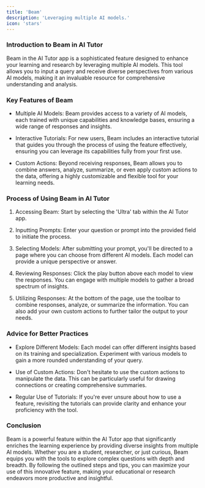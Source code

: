 ```yaml
---
title: 'Beam'
description: 'Leveraging multiple AI models.'
icon: 'stars'
---
```


### Introduction to Beam in AI Tutor

Beam in the AI Tutor app is a sophisticated feature designed to enhance your learning and research by leveraging multiple AI models. This tool allows you to input a query and receive diverse perspectives from various AI models, making it an invaluable resource for comprehensive understanding and analysis.

### Key Features of Beam

-   Multiple AI Models: Beam provides access to a variety of AI models, each trained with unique capabilities and knowledge bases, ensuring a wide range of responses and insights.

-   Interactive Tutorials: For new users, Beam includes an interactive tutorial that guides you through the process of using the feature effectively, ensuring you can leverage its capabilities fully from your first use.

-   Custom Actions: Beyond receiving responses, Beam allows you to combine answers, analyze, summarize, or even apply custom actions to the data, offering a highly customizable and flexible tool for your learning needs.

### Process of Using Beam in AI Tutor

1.  Accessing Beam: Start by selecting the 'Ultra' tab within the AI Tutor app.

2.  Inputting Prompts: Enter your question or prompt into the provided field to initiate the process.

3.  Selecting Models: After submitting your prompt, you'll be directed to a page where you can choose from different AI models. Each model can provide a unique perspective or answer.

4.  Reviewing Responses: Click the play button above each model to view the responses. You can engage with multiple models to gather a broad spectrum of insights.

5.  Utilizing Responses: At the bottom of the page, use the toolbar to combine responses, analyze, or summarize the information. You can also add your own custom actions to further tailor the output to your needs.

### Advice for Better Practices

-   Explore Different Models: Each model can offer different insights based on its training and specialization. Experiment with various models to gain a more rounded understanding of your query.

-   Use of Custom Actions: Don't hesitate to use the custom actions to manipulate the data. This can be particularly useful for drawing connections or creating comprehensive summaries.

-   Regular Use of Tutorials: If you're ever unsure about how to use a feature, revisiting the tutorials can provide clarity and enhance your proficiency with the tool.

### Conclusion

Beam is a powerful feature within the AI Tutor app that significantly enriches the learning experience by providing diverse insights from multiple AI models. Whether you are a student, researcher, or just curious, Beam equips you with the tools to explore complex questions with depth and breadth. By following the outlined steps and tips, you can maximize your use of this innovative feature, making your educational or research endeavors more productive and insightful.